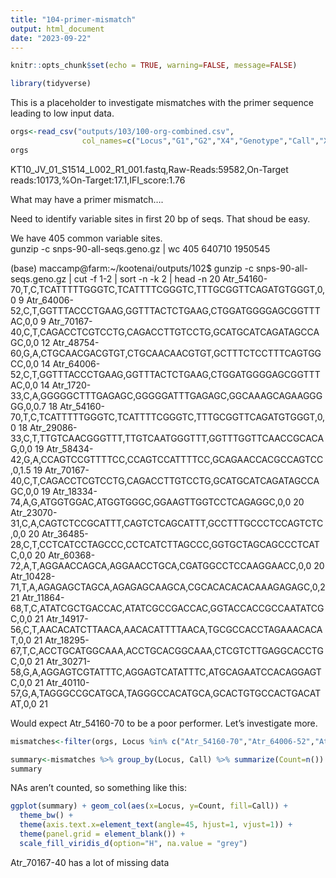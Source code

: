 ```yaml
---
title: "104-primer-mismatch"
output: html_document
date: "2023-09-22"
---
```


```r
knitr::opts_chunk$set(echo = TRUE, warning=FALSE, message=FALSE)
```

```r
library(tidyverse)
```


This is a placeholder to investigate mismatches with the primer sequence leading to low input data.

```r
orgs<-read_csv("outputs/103/100-org-combined.csv",
                col_names=c("Locus","G1","G2","X4","Genotype","Call","X7","X8","X9","X10","X11","X12","X13"))
orgs
```


KT10_JV_01_S1514_L002_R1_001.fastq,Raw-Reads:59582,On-Target reads:10173,%On-Target:17.1,IFI_score:1.76

What may have a primer mismatch....

Need to identify variable sites in first 20 bp of seqs. That shoud be easy.

We have 405 common variable sites.  
 gunzip -c snps-90-all-seqs.geno.gz | wc
    405  640710 1950545

(base) maccamp@farm:~/kootenai/outputs/102$ gunzip -c snps-90-all-seqs.geno.gz | cut -f 1-2 | sort -n -k 2 | head -n 20
Atr_54160-70,T,C,TCATTTTTGGGTC,TCATTTTCGGGTC,TTTGCGGTTCAGATGTGGGT,0,0	9
Atr_64006-52,C,T,GGTTTACCCTGAAG,GGTTTACTCTGAAG,CTGGATGGGGAGCGGTTTAC,0,0	9
Atr_70167-40,C,T,CAGACCTCGTCCTG,CAGACCTTGTCCTG,GCATGCATCAGATAGCCAGC,0,0	12
Atr_48754-60,G,A,CTGCAACGACGTGT,CTGCAACAACGTGT,GCTTTCTCCTTTCAGTGGCC,0,0	14
Atr_64006-52,C,T,GGTTTACCCTGAAG,GGTTTACTCTGAAG,CTGGATGGGGAGCGGTTTAC,0,0	14
Atr_1720-33,C,A,GGGGGCTTTGAGAGC,GGGGGATTTGAGAGC,GGCAAAGCAGAAGGGGG,0,0.7	18
Atr_54160-70,T,C,TCATTTTTGGGTC,TCATTTTCGGGTC,TTTGCGGTTCAGATGTGGGT,0,0	18
Atr_29086-33,C,T,TTGTCAACGGGTTT,TTGTCAATGGGTTT,GGTTTGGTTCAACCGCACAG,0,0	19
Atr_58434-42,G,A,CCAGTCCGTTTTCC,CCAGTCCATTTTCC,GCAGAACCACGCCAGTCC,0,1.5	19
Atr_70167-40,C,T,CAGACCTCGTCCTG,CAGACCTTGTCCTG,GCATGCATCAGATAGCCAGC,0,0	19
Atr_18334-74,A,G,ATGGTGGAC,ATGGTGGGC,GGAAGTTGGTCCTCAGAGGC,0,0	20
Atr_23070-31,C,A,CAGTCTCCGCATTT,CAGTCTCAGCATTT,GCCTTTGCCCTCCAGTCTC,0,0	20
Atr_36485-28,C,T,CCTCATCCTAGCCC,CCTCATCTTAGCCC,GGTGCTAGCAGCCCTCATC,0,0	20
Atr_60368-72,A,T,AGGAACCAGCA,AGGAACCTGCA,CGATGGCCTCCAAGGAACC,0,0	20
Atr_10428-71,T,A,AGAGAGCTAGCA,AGAGAGCAAGCA,CGCACACACACAAAGAGAGC,0,2	21
Atr_11864-68,T,C,ATATCGCTGACCAC,ATATCGCCGACCAC,GGTACCACCGCCAATATCGC,0,0	21
Atr_14917-56,C,T,AACACATCTTAACA,AACACATTTTAACA,TGCGCCACCTAGAAACACAT,0,0	21
Atr_18295-67,T,C,ACCTGCATGGCAAA,ACCTGCACGGCAAA,CTCGTCTTGAGGCACCTGC,0,0	21
Atr_30271-58,G,A,AGGAGTCGTATTTC,AGGAGTCATATTTC,ATGCAGAATCCACAGGAGTC,0,0	21
Atr_40110-57,G,A,TAGGGCCGCATGCA,TAGGGCCACATGCA,GCACTGTGCCACTGACATAT,0,0	21

Would expect Atr_54160-70 to be a poor performer. Let's investigate more.

```r
mismatches<-filter(orgs, Locus %in% c("Atr_54160-70","Atr_64006-52","Atr_70167-40"))
```

```r
summary<-mismatches %>% group_by(Locus, Call) %>% summarize(Count=n())
summary
```

NAs aren't counted, so something like this:
```r
ggplot(summary) + geom_col(aes(x=Locus, y=Count, fill=Call)) +
  theme_bw() +
  theme(axis.text.x=element_text(angle=45, hjust=1, vjust=1)) +
  theme(panel.grid = element_blank()) +
  scale_fill_viridis_d(option="H", na.value = "grey")
```

Atr_70167-40 has a lot of missing data